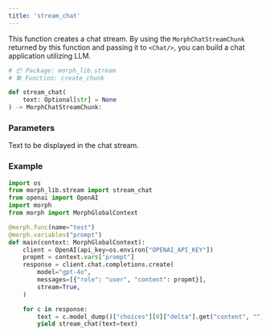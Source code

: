 ```yaml
---
title: 'stream_chat'
---
```

This function creates a chat stream.
By using the `MorphChatStreamChunk` returned by this function and passing it to `<Chat/>`, you can build a chat application utilizing LLM.

```python morph_lib.stream
# 📦 Package: morph_lib.stream
# 🛠️ Function: create_chunk

def stream_chat(
    text: Optional[str] = None
) -> MorphChatStreamChunk:
```

### Parameters

<ParamField body="text" type="str">
Text to be displayed in the chat stream.
</ParamField>

### Example

```python
import os
from morph_lib.stream import stream_chat
from openai import OpenAI
import morph
from morph import MorphGlobalContext

@morph.func(name="test")
@morph.variables("prompt")
def main(context: MorphGlobalContext):
    client = OpenAI(api_key=os.environ["OPENAI_API_KEY"])
    propmt = context.vars["prompt"]
    response = client.chat.completions.create(
        model="gpt-4o",
        messages=[{"role": "user", "content": propmt}],
        stream=True,
    )

    for c in response:
        text = c.model_dump()["choices"][0]["delta"].get("content", "")
        yield stream_chat(text=text)
```